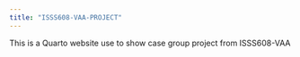 ```yaml
---
title: "ISSS608-VAA-PROJECT"
---
```


This is a Quarto website use to show case group project from ISSS608-VAA